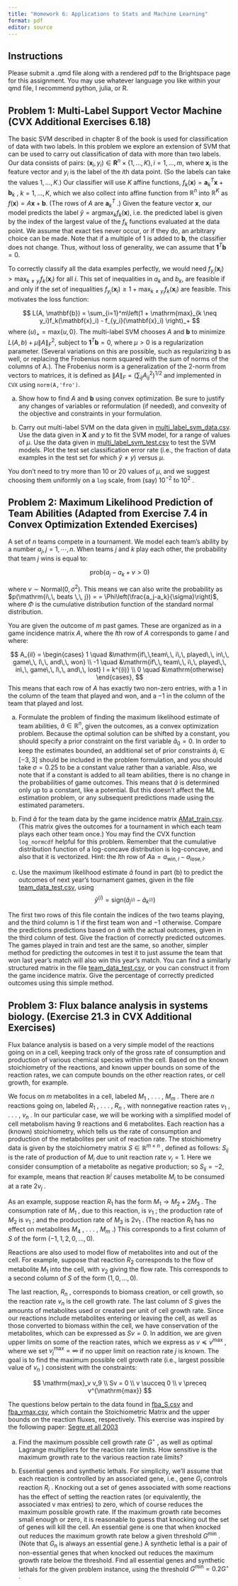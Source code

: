 ```yaml
---
title: "Homework 6: Applications to Stats and Machine Learning"
format: pdf 
editor: source
---
```



## Instructions

Please submit a .qmd file along with a rendered pdf to the Brightspace page for this assignment. You may use whatever language you like within your qmd file,
I recommend python, julia, or R. 


## Problem 1: Multi-Label Support Vector Machine (CVX Additional Exercises 6.18)

The basic SVM described in chapter 8 of the book is used for classification of data with two labels. In this problem we explore an extension of SVM that can be used to carry
out classification of data with more than two labels. Our data consists of pairs: 
$(\mathbf{x}_i , y_i ) \in \mathbf{R}^n \times
\{1, \dots , K\},\, i = 1, \dots , m$, where $\mathbf{x}_i$ is the feature vector and $y_i$ is the label of the $i$th data point. (So
the labels can take the values $1, \dots , K$.) Our classifier will use $K$ affine functions, $f_k(\mathbf{x}) = \mathbf{a}^T_k \mathbf{x} + \mathbf{b}_k$ ,
$k = 1, . . . , K$, which we also collect into affine function from $\mathbb{R}^n$ into $\mathbb{R}^K$ as $f(\mathbf{x}) = A\mathbf{x} + \mathbf{b}$. (The
rows of $A$ are $\mathbf{a}^T_k$ .) Given the feature vector $\mathbf{x}$, our model predicts the label $\hat{y} = \mathrm{argmax}_k f_k (\mathbf{x})$, i.e. the predicted label is given by the index of the largest value of the $f_k$ functions evaluated at the data point. We assume that
exact ties never occur, or if they do, an arbitrary choice can be made. Note that if a multiple of 1
is added to $\mathbf{b}$, the classifier does not change. Thus, without loss of generality, we can assume that
$\mathbf{1}^T \mathbf{b} = 0$.

To correctly classify all the data examples perfectly, we would need $f_{y_i} (\mathbf{x}_i ) > \mathrm{max}_{k\neq y_i} f_k (\mathbf{x}_i )$ for all $i$. This set of
inequalities in $a_k$ and $b_k$, are feasible if and only if the set of
inequalities $f_{y_i} (\mathbf{x}_i ) \geq 1 + \mathrm{max}_{k\neq y_i} f_k (\mathbf{x}_i )$ are feasible. This motivates the loss function:

$$
L(A, \mathbf{b}) = \sum_{i=1}^m\left(1 + \mathrm{max}_{k \neq y_i}f_k(\mathbf{x}_i) - f_{y_i}(\mathbf{x}_i)  \right)_+
$$
where $(u)_+ = \mathrm{max}\{u, 0\}$. The multi-label SVM chooses $A$ and $\mathbf{b}$ to minimize
$L(A, b) + \mu\|A\|_F^2,$
subject to $\mathbf{1}^T \mathbf{b} = 0$, where $\mu > 0$ is a regularization parameter. (Several variations on this are
possible, such as regularizing b as well, or replacing the Frobenius norm squared with the sum of
norms of the columns of A.). The Frobenius norm is a generalization of the $2$-norm from vectors to matrices, it is defined as $\|A\|_F = \left(\sum_{ij} A_{ij}^2\right)^{1/2}$ and implemented in `CVX` using `norm(A,'fro')`. 

(a) Show how to find $A$ and $\mathbf{b}$ using convex optimization. Be sure to justify any changes of
variables or reformulation (if needed), and convexity of the objective and constraints in your
formulation.


(b) Carry out multi-label SVM on the data given in [multi_label_svm_data.csv](https://github.com/georgehagstrom/DATA609Spring2025/blob/main/website/assignments/labs/labData/multi_label_svm_data.csv). Use the data
given in $\mathbf{X}$ and $y$ to fit the SVM model, for a range of values of $\mu$. Use the data given in [multi_label_svm_test.csv](https://github.com/georgehagstrom/DATA609Spring2025/blob/main/website/assignments/labs/labData/multi_label_svm_test.csv) to test the SVM models. Plot the
test set classification error rate (i.e., the fraction of data examples in the test set for which
$\hat{y} \neq y$) versus $\mu$.

You don’t need to try more than 10 or 20 values of $\mu$, and we suggest choosing them uniformly
on a `log` scale, from (say) $10^{−2}$ to $10^2$ .


## Problem 2: Maximum Likelihood Prediction of Team Abilities (Adapted from Exercise 7.4 in Convex Optimization Extended Exercises)

A set of $n$ teams compete in a tournament. We
model each team’s ability by a number $a_j,\, j = 1, \cdots , n$. When teams $j$ and $k$ play each
other, the probability that team $j$ wins is equal to:

$$
\mathrm{prob}(a_j − a_k + v > 0)
$$ 

where $v \sim \mathrm{Normal}(0, \sigma^2 )$. This means 
we can also write the probability as $p(\mathrm{i\,\, beats \,\, j}) =  = \Phi\left(\frac{a_j-a_k}{\sigma}\right)$, where $\Phi$ is the cumulative distribution function of 
the standard normal distribution.

You are given the outcome of $m$ past games. These are organized as in a game incidence matrix $A$, where the $l$th row of $A$ corresponds to game $l$ and where:

$$
A_{il} = \begin{cases} 1 \quad &\mathrm{if\,\,team\,\, i\,\, played\,\, in\,\, game\,\, l\,\, and\,\, won}  \\
-1 \quad &\mathrm{if\,\, team\,\, i\,\, played\,\, in\,\, game\,\, l\,\, and\,\, lost} l = k^{(i)} \\
0 \quad &\mathrm{otherwise}
\end{cases},
$$
This means that each row of $A$ has exactly two non-zero entries, with a $1$ in the column of the team that played and won, and a $-1$ in the column of the team
that played and lost.

(a) Formulate the problem of finding the maximum likelihood estimate of team abilities, $\hat{a} \in \mathbb{R}^n$,
given the outcomes, as a convex optimization problem. Because the optimal solution can be shifted by a constant, you should specify a prior constraint on the first variable $\hat{a}_0 = 0$. In order to keep the estimates bounded, an additional
set of prior constraints $\hat{a}_i \in [-3, 3]$ should be included in the problem formulation, and you should take $\sigma = 0.25$ to be a constant value rather than a variable. Also, we
note that if a constant is added to all team abilities, there is no change in the probabilities of
game outcomes. This means that $\hat{a}$ is determined only up to a constant, like a potential. But
this doesn’t affect the ML estimation problem, or any subsequent predictions made using the
estimated parameters.

(b) Find $\hat{a}$ for the team data by the game incidence matrix [AMat_train.csv](https://github.com/georgehagstrom/DATA609Spring2025/blob/main/website/assignments/labs/labData/AMat_train.csv). (This matrix gives the
outcomes for a tournament in which each team plays each other team once.) You may find
the CVX function `log_normcdf` helpful for this problem. Remember that the cumulative distribution function of a log-concave distribution is log-concave,
and also that it is vectorized. Hint: the $l$th row of $A\mathrm{a} = 
a_{\mathrm{win},l}-a_{\mathrm{lose},l}$. 

(c) Use the maximum likelihood estimate $\hat{a}$ found in part (b) to predict the outcomes of next
year’s tournament games, given in the file [team_data_test.csv](https://github.com/georgehagstrom/DATA609Spring2025/blob/main/website/assignments/labs/labData/team_data_test.csv), using 
$$
\hat{y}^{(i)} = \mathrm{sign}(\hat{a}_{j^{(i)}} − \hat{a}_{k^{(i)}})
$$ 

The first two rows of this file contain the indices of the two teams playing, and the third column is $1$ if the first team won and $-1$ otherwise.  Compare
the predictions predictions based on $\hat{a}$ with the actual outcomes, given in the third column of test. Give the
fraction of correctly predicted outcomes.
The games played in train and test are the same, so another, simpler method for predicting
the outcomes in test it to just assume the team that won last year’s match will also win this
year’s match. You can find a similarly structured matrix in the file [team_data_test.csv](https://github.com/georgehagstrom/DATA609Spring2025/blob/main/website/assignments/labs/labData/team_data_test.csv), or you can construct it from the game incidence matrix. Give the percentage of correctly predicted outcomes using this simple method.


## Problem 3: Flux balance analysis in systems biology. (Exercise 21.3 in CVX Additional Exercises)

Flux balance analysis is based on a very simple model of
the reactions going on in a cell, keeping track only of the gross rate of consumption and production
of various chemical species within the cell. Based on the known stoichiometry of the reactions, and
known upper bounds on some of the reaction rates, we can compute bounds on the other reaction
rates, or cell growth, for example.

We focus on $m$ metabolites in a cell, labeled $M_1$ , . . . , $M_m$ . There are $n$ reactions going on, labeled
$R_1$ , . . . , $R_n$ , with nonnegative reaction rates $v_1$ , . . . , $v_n$ . In our particular case, we will be working with a simplified model of cell metabolism having 9 reactions and 6 metabolites. Each reaction has a (known) stoichiometry,
which tells us the rate of consumption and production of the metabolites per unit of reaction rate.
The stoichiometry data is given by the stoichiometry matrix $S \in \mathbb{R}^{m\times n}$ , defined as follows: $S_{ij}$
is the rate of production of $M_i$ due to unit reaction rate $v_j = 1$. Here we consider consumption
of a metabolite as negative production; so $S_{ij} = −2$, for example, means that reaction $\mathbb{R}^j$ causes
metabolite $M_i$ to be consumed at a rate $2v_j$ .

As an example, suppose reaction $R_1$ has the form $M_1 \to M_2 + 2M_3$ . The consumption rate of $M_1$ ,
due to this reaction, is $v_1$ ; the production rate of $M_2$ is $v_1$ ; and the production rate of $M_3$ is $2v_1$ .
(The reaction $R_1$ has no effect on metabolites $M_4$ , . . . , $M_m$ .) This corresponds to a first column of
$S$ of the form $(−1, 1, 2, 0, \dots , 0)$.

Reactions are also used to model flow of metabolites into and out of the cell. For example, suppose
that reaction $R_2$ corresponds to the flow of metabolite $M_1$ into the cell, with $v_2$ giving the flow
rate. This corresponds to a second column of $S$ of the form $(1, 0, . . . , 0)$.

The last reaction, $R_n$ , corresponds to biomass creation, or cell growth, so the reaction rate $v_n$ is
the cell growth rate. The last column of $S$ gives the amounts of metabolites used or created per
unit of cell growth rate.
Since our reactions include metabolites entering or leaving the cell, as well as those converted
to biomass within the cell, we have conservation of the metabolites, which can be expressed as
$Sv = 0$. In addition, we are given upper limits on some of the reaction rates, which we express as
$v \preceq v^{\mathrm{max}}$ , where we set $v_{j}^{\mathrm{max}} = \infty$ if no upper limit on reaction rate $j$ is known. The goal is to
find the maximum possible cell growth rate (i.e., largest possible value of $v_n$ ) consistent with the
constraints:

$$
\mathrm{max}_v v_9 \\
Sv = 0 \\
v \succeq 0 \\
v \preceq v^{\mathrm{max}} 
$$

The questions below pertain to the data found in [fba_S.csv](https://github.com/georgehagstrom/DATA609Spring2025/blob/main/website/assignments/labs/labData/fba_S.csv) and
[fba_vmax.csv](https://github.com/georgehagstrom/DATA609Spring2025/blob/main/website/assignments/labs/labData/fba_vmax.csv), which contain the Stoichiometric Matrix and the upper bounds on the reaction fluxes, respectively. This exercise was inspired by the following paper: [Segre et all 2003](https://www.liebertpub.com/doi/abs/10.1089/153623103322452413)

(a) Find the maximum possible cell growth rate $G^{\star}$ , as well as optimal Lagrange multipliers for
the reaction rate limits. How sensitive is the maximum growth rate to the various reaction rate limits?

(b) Essential genes and synthetic lethals. For simplicity, we’ll assume that each reaction is controlled by an associated gene, i.e., gene $G_i$ controls reaction $R_i$ . Knocking out a set of genes
associated with some reactions has the effect of setting the reaction rates (or equivalently, the
associated v max entries) to zero, which of course reduces the maximum possible growth rate.
If the maximum growth rate becomes small enough or zero, it is reasonable to guess that
knocking out the set of genes will kill the cell. An essential gene is one that when knocked
out reduces the maximum growth rate below a given threshold $G^{\mathrm{min}}$ . (Note that $G_n$ is always
an essential gene.) A synthetic lethal is a pair of non-essential genes that when knocked out
reduces the maximum growth rate below the threshold. Find all essential genes and synthetic
lethals for the given problem instance, using the threshold $G^{\mathrm{min}} = 0.2G^{\star}$ .
